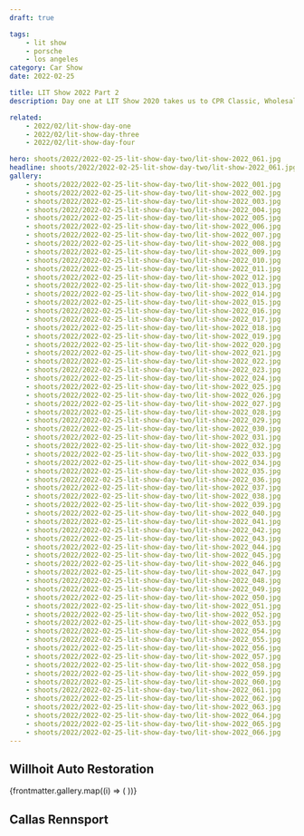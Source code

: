 ```yaml
---
draft: true

tags:
    - lit show
    - porsche
    - los angeles
category: Car Show
date: 2022-02-25

title: LIT Show 2022 Part 2
description: Day one at LIT Show 2020 takes us to CPR Classic, Wholesale California and the Sierra Madre Collection open house.

related:
    - 2022/02/lit-show-day-one
    - 2022/02/lit-show-day-three
    - 2022/02/lit-show-day-four

hero: shoots/2022/2022-02-25-lit-show-day-two/lit-show-2022_061.jpg
headline: shoots/2022/2022-02-25-lit-show-day-two/lit-show-2022_061.jpg
gallery:
    - shoots/2022/2022-02-25-lit-show-day-two/lit-show-2022_001.jpg
    - shoots/2022/2022-02-25-lit-show-day-two/lit-show-2022_002.jpg
    - shoots/2022/2022-02-25-lit-show-day-two/lit-show-2022_003.jpg
    - shoots/2022/2022-02-25-lit-show-day-two/lit-show-2022_004.jpg
    - shoots/2022/2022-02-25-lit-show-day-two/lit-show-2022_005.jpg
    - shoots/2022/2022-02-25-lit-show-day-two/lit-show-2022_006.jpg
    - shoots/2022/2022-02-25-lit-show-day-two/lit-show-2022_007.jpg
    - shoots/2022/2022-02-25-lit-show-day-two/lit-show-2022_008.jpg
    - shoots/2022/2022-02-25-lit-show-day-two/lit-show-2022_009.jpg
    - shoots/2022/2022-02-25-lit-show-day-two/lit-show-2022_010.jpg
    - shoots/2022/2022-02-25-lit-show-day-two/lit-show-2022_011.jpg
    - shoots/2022/2022-02-25-lit-show-day-two/lit-show-2022_012.jpg
    - shoots/2022/2022-02-25-lit-show-day-two/lit-show-2022_013.jpg
    - shoots/2022/2022-02-25-lit-show-day-two/lit-show-2022_014.jpg
    - shoots/2022/2022-02-25-lit-show-day-two/lit-show-2022_015.jpg
    - shoots/2022/2022-02-25-lit-show-day-two/lit-show-2022_016.jpg
    - shoots/2022/2022-02-25-lit-show-day-two/lit-show-2022_017.jpg
    - shoots/2022/2022-02-25-lit-show-day-two/lit-show-2022_018.jpg
    - shoots/2022/2022-02-25-lit-show-day-two/lit-show-2022_019.jpg
    - shoots/2022/2022-02-25-lit-show-day-two/lit-show-2022_020.jpg
    - shoots/2022/2022-02-25-lit-show-day-two/lit-show-2022_021.jpg
    - shoots/2022/2022-02-25-lit-show-day-two/lit-show-2022_022.jpg
    - shoots/2022/2022-02-25-lit-show-day-two/lit-show-2022_023.jpg
    - shoots/2022/2022-02-25-lit-show-day-two/lit-show-2022_024.jpg
    - shoots/2022/2022-02-25-lit-show-day-two/lit-show-2022_025.jpg
    - shoots/2022/2022-02-25-lit-show-day-two/lit-show-2022_026.jpg
    - shoots/2022/2022-02-25-lit-show-day-two/lit-show-2022_027.jpg
    - shoots/2022/2022-02-25-lit-show-day-two/lit-show-2022_028.jpg
    - shoots/2022/2022-02-25-lit-show-day-two/lit-show-2022_029.jpg
    - shoots/2022/2022-02-25-lit-show-day-two/lit-show-2022_030.jpg
    - shoots/2022/2022-02-25-lit-show-day-two/lit-show-2022_031.jpg
    - shoots/2022/2022-02-25-lit-show-day-two/lit-show-2022_032.jpg
    - shoots/2022/2022-02-25-lit-show-day-two/lit-show-2022_033.jpg
    - shoots/2022/2022-02-25-lit-show-day-two/lit-show-2022_034.jpg
    - shoots/2022/2022-02-25-lit-show-day-two/lit-show-2022_035.jpg
    - shoots/2022/2022-02-25-lit-show-day-two/lit-show-2022_036.jpg
    - shoots/2022/2022-02-25-lit-show-day-two/lit-show-2022_037.jpg
    - shoots/2022/2022-02-25-lit-show-day-two/lit-show-2022_038.jpg
    - shoots/2022/2022-02-25-lit-show-day-two/lit-show-2022_039.jpg
    - shoots/2022/2022-02-25-lit-show-day-two/lit-show-2022_040.jpg
    - shoots/2022/2022-02-25-lit-show-day-two/lit-show-2022_041.jpg
    - shoots/2022/2022-02-25-lit-show-day-two/lit-show-2022_042.jpg
    - shoots/2022/2022-02-25-lit-show-day-two/lit-show-2022_043.jpg
    - shoots/2022/2022-02-25-lit-show-day-two/lit-show-2022_044.jpg
    - shoots/2022/2022-02-25-lit-show-day-two/lit-show-2022_045.jpg
    - shoots/2022/2022-02-25-lit-show-day-two/lit-show-2022_046.jpg
    - shoots/2022/2022-02-25-lit-show-day-two/lit-show-2022_047.jpg
    - shoots/2022/2022-02-25-lit-show-day-two/lit-show-2022_048.jpg
    - shoots/2022/2022-02-25-lit-show-day-two/lit-show-2022_049.jpg
    - shoots/2022/2022-02-25-lit-show-day-two/lit-show-2022_050.jpg
    - shoots/2022/2022-02-25-lit-show-day-two/lit-show-2022_051.jpg
    - shoots/2022/2022-02-25-lit-show-day-two/lit-show-2022_052.jpg
    - shoots/2022/2022-02-25-lit-show-day-two/lit-show-2022_053.jpg
    - shoots/2022/2022-02-25-lit-show-day-two/lit-show-2022_054.jpg
    - shoots/2022/2022-02-25-lit-show-day-two/lit-show-2022_055.jpg
    - shoots/2022/2022-02-25-lit-show-day-two/lit-show-2022_056.jpg
    - shoots/2022/2022-02-25-lit-show-day-two/lit-show-2022_057.jpg
    - shoots/2022/2022-02-25-lit-show-day-two/lit-show-2022_058.jpg
    - shoots/2022/2022-02-25-lit-show-day-two/lit-show-2022_059.jpg
    - shoots/2022/2022-02-25-lit-show-day-two/lit-show-2022_060.jpg
    - shoots/2022/2022-02-25-lit-show-day-two/lit-show-2022_061.jpg
    - shoots/2022/2022-02-25-lit-show-day-two/lit-show-2022_062.jpg
    - shoots/2022/2022-02-25-lit-show-day-two/lit-show-2022_063.jpg
    - shoots/2022/2022-02-25-lit-show-day-two/lit-show-2022_064.jpg
    - shoots/2022/2022-02-25-lit-show-day-two/lit-show-2022_065.jpg
    - shoots/2022/2022-02-25-lit-show-day-two/lit-show-2022_066.jpg
---
```



## Willhoit Auto Restoration

<Gallery>
    <Grid>
        {frontmatter.gallery.map((i) => (
            <GridImage>
                <Picture src={i} />
            </GridImage>
        ))}
    </Grid>
</Gallery>

## Callas Rennsport